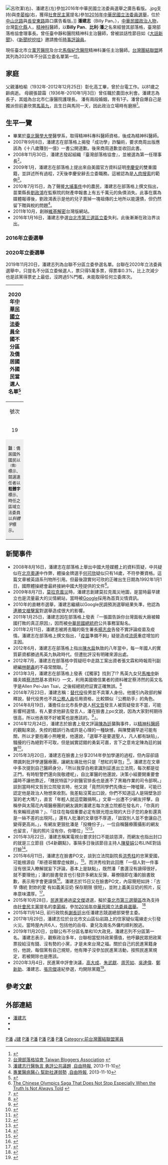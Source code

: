 {{Infobox Officeholder 
|圖像     = 潘建志 (6).JPG  
|圖像大小 = 300px
|圖像說明 = 
|姓名     = 潘建志
|本名     = 
|字       = 
|號       =  
|其他姓名 = 
|性別     = 男
|籍貫     = {{TW}}[[彰化縣|彰化縣]]
|出生日期 = {{Birth_date_and_age|1966|7|30}}
|出生地點 = {{TW}}[[彰化縣|彰化縣]]
|逝世日期 = 
|逝世地點 = 
|居處     = {{TW}}[[台北市|台北市]][[文山區|文山區]]
|安葬地點 = 
|政黨     = {{Tsu}}（2019年11月－）
|otherparty     = {{DPP}}（2015年9月－2020年3月4日）
|職業     = [[醫師|醫師]]
|專業     = 精神科
|父母     = 潘柏榆（父）<br> 張碧霜（母）
|子女     = 一女
|親屬     = 潘鈺茹（姐）<br> 
|國籍     = {{ROC}}
|別名     = Billy Pan、比利·潘
| educate = 
*[[衛道中學|衛道中學]]初中部
*省立[[臺中一中|臺中一中]]
*[[臺北醫學大學|臺北醫學大學]]醫學系學士
| past = 
*臺北[[馬偕醫院|馬偕醫院]]實習醫師、住院醫師
*臺中[[靜和醫院|靜和醫院]]精神科主治醫師
*臺北市立[[萬芳醫院|萬芳醫院]]精神科主治醫師
}}
[[File:呂欣潔(右)、潘建志(左)參加2016年中華民國立法委員選舉之廣告看版。.jpg|thumb]]支持)與[[李晏榕|李晏榕]](右，獲得[[社會民主黨_(臺灣)|社會民主黨]]提名)參加[[2016年中華民國立法委員選舉|2016年中華民國立法委員選舉]]，位於[[中山北路_(臺北市)|中山北路]]與[[長安東路|長安東路]]路口廣告看版。]]
'''潘建志'''（Billy Pan，{{bd|1966年|7月30日|catIdx=潘}}），[[中華民國|中華民國]][[政治人物|政治人物]]，台灣[[彰化縣|彰化縣]]人，[[精神科|精神科]]醫師，以'''Billy Pan'''、'''比利·潘'''之名來經營其部落格，臺灣部落格協會理事長。曾任臺中靜和醫院精神科主治醫師，曾被談話性節目如《[[大話新聞|大話新聞]]》、《[[新聞挖挖哇|新聞挖挖哇]]》邀請擔任[[時事評論員|時事評論員]]。

現任臺北市立[[萬芳醫院|萬芳醫院]]及台北[[馬偕紀念醫院|馬偕紀念醫院]]精神科兼任主治醫師。[[台灣團結聯盟|台灣團結聯盟]]將其列為2020年不分區立委名單第一位。

==家庭==
父親潘柏榆（1932年-2012年12月25日）彰化高工畢，曾於台電工作。以81歲之齡病逝。
母親張碧霜（1936年-2010年1月3日）曾任職於農田水利會。潘建志為長子，其姐為台北市仁康醫院護理長。
潘有兩段婚姻，育有1子。潘曾自爆自己是獨派但前妻欣賞[[馬英九|馬英九]]，且生日與馬同一天，因此政治立場時有磨擦<ref>{{Cite web |url=http://magazine.chinatimes.com/ctweekly/20111021002950-300106 |title=台版維基解密創辦人現身 大獨派精神科醫師 |access-date=2018-03-09 |archive-date=2018-06-23 |archive-url=https://web.archive.org/web/20180623170343/http://magazine.chinatimes.com/ctweekly/20111021002950-300106 |dead-url=no }}</ref>。

==生平一覽==
*畢業於[[臺北醫學大學|臺北醫學大學]]醫學系，取得精神科專科醫師資格，後成為精神科醫師。
*2007年9月8日，潘建志在部落格上揭發「成功學」詐騙術，要求商周出版應該為《十八歲賺到一億》一書公開道歉。後來商周道歉並收回此書。
*2008年11月30日，潘建志發起組織『臺灣部落格協會』，並被選為第一任理事長<ref>[http://tba.tw 台灣部落格協會 Taiwan Bloggers Association] {{webarchive|url=https://web.archive.org/web/20160111235215/http://tba.tw/ |date=2016-01-11 }}</ref>。
*2009年1月，潘建志在部落格上提出來自美國官方資料証明[[李慶安|李慶安]]的雙重國籍，並詳述所有過程，2天後李慶安辭去立委職務。這被認為是[[人肉搜索|人肉搜索]]的範例<ref>[http://www.libertytimes.com.tw/2013/new/nov/10/today-taipei9.htm?Slots=TPhoto 潘建志行醫執言 勇評公共議題] {{Wayback|url=http://www.libertytimes.com.tw/2013/new/nov/10/today-taipei9.htm?Slots=TPhoto |date=20131110145306 }},[[自由時報|自由時報]], 2013-11-10</ref>。
*2010年7月15日，為了聲援[[大埔事件|大埔事件]]中的農民，潘建志在部落格上撰文指出，苗栗縣長[[劉政鴻|劉政鴻]]在監察院的財產申報書上有五千萬元的負債消失。此事在廣為媒體報導後，劉政鴻表示是他的兒子賣掉一塊祖傳的土地所以能還債，但仍然留下贈與稅的問題<ref>[http://www.libertytimes.com.tw/2013/new/nov/10/today-taipei10.htm 專業醫病醫心 幫助社運弱勢] {{Wayback|url=http://www.libertytimes.com.tw/2013/new/nov/10/today-taipei10.htm |date=20140324102202 }},[[自由時報|自由時報]], 2013-11-10</ref>。
*2011年10月，創辦[[維基解密|維基解密]]台灣版網站。
*2016年1月16日，潘建志參選[[臺北市第三選舉區_(2008年立法委員)#第九屆立法委員選舉|台北市第三選區立委]]失利。此後漸漸在政治界淡出。
===2016年立委選舉===
{{2016年中華民國立法委員選舉結果/臺北市第三選舉區}}
===2020年立委選舉===
2019年11月20日，潘建志列為台聯不分區立委參選名單。台聯在2020年立法委員選舉中，只提名不分區立委候選人，票只得5萬多票，得票率0.3%，比上次減少也是該黨得票史上最低，沒跨過5%門檻，未能取得任何立委席次。

{| class="wikitable sortable" style="text-align:left;"
! colspan="6" |2020年[[中華民國立法委員|中華民國立法委員]]全國不分區及僑居國外國民當選人名單<ref>{{cite news |title=政黨不分區當選註記 |url=https://www.cec.gov.tw/pc/zh_TW/FR/16.html |accessdate=2020-01-12 |work=中央選舉委員會 |date=2020-01-11 |archive-url=https://web.archive.org/web/20200112060807/https://www.cec.gov.tw/pc/zh_TW/FR/16.html |archive-date=2020-01-12 |dead-url=yes }}</ref>
|- 
! align="center" width="1em" |號次
! align="center" width="150px" |政黨
! align="center" width="1em" |排名
! align="center" width="50px" |分配得票率
! align="center" width="6em" |當選比例
! align="center" min-width="500px" |候選名單及當選者
|-
| align="center" |19|| align="left" style="border-right:4px solid #C69E6A;" |{{TSU}}
| align="center" |11|| align="center" |-|| align="center" |-||潘建志、[[周倪安|周倪安]]、[[劉一德|劉一德]]、[[蔡以新|蔡以新]]、[[潘厚勳|潘厚勳]]、[[歐陽瑞蓮|歐陽瑞蓮]]、[[高基讚|高基讚]]
|-
| colspan="6" style="background-color:#EEEEEE;" align="left" |<font size="2">'''註'''：僑居國外國民以<sup>（僑）</sup>標示、競選連任者以'''粗體字'''標示、時任之區域立法委員以''斜體字''標示。
|}

==新聞事件==
*2008年8月16日，潘建志在部落格上舉出中國大陸媒體上的資料質疑，中共疑似在[[2008年夏季奥林匹克运动会|北京奧運]]中作弊，體操金牌選手[[何可欣|何可欣]]疑似只有14歲，不符參賽資格。這篇文章被英語系刊物所引用。但最後證實何可欣的正確出生日期為1992年1月1日，國際體操總會最終接納中國大陸提供的文件<ref>[http://thinkingaboutmoney.wordpress.com/2008/08/22/the-chinese-olympics-saga-that-does-not-stop-especially-when-the-truth-is-not-always-told/ The Chinese Olympics Saga That Does Not Stop Especially When the Truth Is Not Always Told] {{webarchive|url=https://web.archive.org/web/20080917092920/http://thinkingaboutmoney.wordpress.com/2008/08/22/the-chinese-olympics-saga-that-does-not-stop-especially-when-the-truth-is-not-always-told/ |date=2008-09-17 }}</ref>。
*2009年8月7日，[[莫拉克風災|莫拉克風災]]時，潘建志創建莫拉克風災地圖，是當時最早建立也是流量最大的災情網站，當時被[[Google|Google]]採用為首頁災情資訊。
*2010年的直轄市選舉，潘建志繼續以Google民調預測選舉結果失準，他認為[[連勝文槍擊案|連勝文槍擊案]]對選舉造成很大的影響。
*2011年1月25日，潘建志因在部落格上發表『一張圖告訴你台灣面板大廠被韓國打敗的真正原因』，因而被[[中華民國總統府|中華民國總統府]]公共事務室點名。
*2011年2月11日，潘建志被將去職的衛生署長[[楊志良|楊志良]]告發不實評論疫苗及疫情。潘建志在部落格上撰文指出，「[[疫苗|疫苗]]準備不夠」疑是造成[[流感|流感]]重症增加的主因。
*2012年6月，潘建志在部落格上指出[[陳水扁|陳水扁]]執致的八年當中，每一年國人的實質薪資都勝過馬英九執政時代。但遭批評沒有明確來源出處。
*2012年7月，潘建志在部落格中質疑旺中走路工案出資者張文霖和時報周刊副總編[[林朝鑫|林朝鑫]]的不尋常關聯。<ref>{{Cite web |url=http://www.appledaily.com.tw/appledaily/article/headline/20120802/34410775/applesearch/ |title=林朝鑫否認涉走路工案 醫扮柯南 靠臉書揪6疑點 |access-date=2012-08-04 |archive-date=2015-09-24 |archive-url=https://web.archive.org/web/20150924005819/http://www.appledaily.com.tw/appledaily/article/headline/20120802/34410775/applesearch/ |dead-url=no }}</ref>
*2013年3月，潘建志在部落格上發表《【獨家】找到了!? 馬英九女兒[[馬唯中|馬唯中]]新婚夫婿[[蔡沛然|蔡沛然]]基本資料!》一文，利用美國徵信業者的資料確定蔡沛然的英文名字是Allen Pei-Jan Tsai，之後經總統府証實正確無誤。<ref>{{Cite web |url=http://pcuser.pixnet.net/blog/post/26035315 |title=人肉搜索：網路什麼隱私都找的到！ |access-date=2011-02-26 |archive-date=2020-09-23 |archive-url=https://web.archive.org/web/20200923195540/https://pcuser.pixnet.net/blog/post/26035315 |dead-url=no }}</ref>
* 2014年7月23日，潘建志稱：[[替代役|替代役]]役男並不具軍人身份。他援引內政部的解釋說，替代役男也不具[[公務人員|公務人員]]任用資格，比較類似『公務助手』的角色。
*2014年8月19日，潘擔任台北市長參選人[[柯文哲|柯文哲]]發言人被質疑發言不當，可能影響柯選情，有人要求他辭去發言人，潘在臉書上po文說，因為大家對柯期待很高，所以他表現不好被罵也是應該的。<ref>{{cite news|url=http://www.appledaily.com.tw/realtimenews/article/new/20140819/454221/|title=表現不好挨批　潘建志急訂辯論書練功|author=|publisher=蘋果即時|date=2014-08-19|language=zh-tw|accessdate=2014-12-27|archive-date=2016-03-04|archive-url=https://web.archive.org/web/20160304215422/http://www.appledaily.com.tw/realtimenews/article/new/20140819/454221/|dead-url=no}}</ref>」。
*2014年12月24日，潘建志於臉書上發文評論[[陳為廷|陳為廷]]襲胸事件，以[[精神科醫師|精神科醫師]]的觀點來說，失控的錯誤行為或許是心理的一種缺憾，與陳雙親早逝可能有關，所以才要抱著小熊睡覺，他還說，「選舉不是要選聖人，凡人都有缺陷」，騷擾的行為絕對不可取，但是誠實認錯的勇氣可嘉，言下之意肯定陳為廷的誠實<ref>{{cite news|url=http://www.ettoday.net/news/20141223/442558.htm|title=陳為廷襲胸原因　潘建志：與雙親早逝有關|author=|publisher=ETtoday 新聞|date=2014-12-24|language=zh-tw|accessdate=2014-12-27|archive-date=2018-03-10|archive-url=https://web.archive.org/web/20180310201356/https://www.ettoday.net/news/20141223/442558.htm|dead-url=no}}</ref>。
*2015年3月20日，潘建志在臉書上分享2014年參加學運的過程，但內容卻語帶諷刺批評學運醫療團，讓網友痛批他只是「想紅的草包」<ref>{{cite news|url=http://www.setn.com/News.aspx?PageGroupID=6&NewsID=66693/|title=打臉潘建志！白色力量批學運　攝影師公開照片還原現場|author=|publisher=三立新聞網|date=2015-03-21|language=zh-tw|accessdate=2022-01-11|archive-date=2022-01-08|archive-url=https://web.archive.org/web/20220108074357/https://www.setn.com/News.aspx?PageGroupID=6&NewsID=66693%2F|dead-url=no}}</ref>。潘建志在文章中多次提到自己醫師身分，「所以我穿白袍拿識別証進出立法院，每次都是從正門，有時駐警們還向我敬禮呢」，自比軍醫的他還說，決策小組要開重要會議時不讓他靠近，「賤民特區?少尉醫官排長也是進不了黑箱作業的司令部啊。」談到當時柯文哲到立院發言時，他又說「竟然同學們先傳出一陣噓聲，可能已認定他是政治人物想來收割。我差點沒罵出口說，你們不知道這人是隔壁急診室的老大嗎?」，直言「年輕人就這麼難搞啊。」文章一出遭不少網友抨擊，自稱參與太陽花內場醫療團的網友諷刺潘建志每次進立院都在發名片，「你真的有來輪班過嘛？」、「往往在每個重要必定有鎂光燈出現的大日子您的身影還真是一絲不差的出現阿。」還有人批潘的文章很不厚道，「詆毀別人並不會讓自己變得更高尚。」，有網友更狠批潘是「投機份子」，一位自稱醫療團攝影的網友也留言，「我的照片沒有你，你哪位」<ref>{{cite news|url=http://news.ltn.com.tw/news/politics/breakingnews/1263152/|title=潘建志回顧太陽花惹議 網友開譙「投機份子」|author=|publisher=自由電子報|date=2015-03-20|language=zh-tw|accessdate=2015-03-21|archive-date=2018-12-10|archive-url=https://web.archive.org/web/20181210095610/http://news.ltn.com.tw/news/politics/breakingnews/1263152|dead-url=no}}</ref><ref>{{cite news|url=http://www.appledaily.com.tw/realtimenews/article/politics/20150320/578122/|title=就為了這篇文章！這位「白色力量」黑掉了|author=|publisher=蘋果日報|date=2015-03-20|language=zh-tw|accessdate=2015-03-21|archive-date=2016-03-04|archive-url=https://web.archive.org/web/20160304212801/http://www.appledaily.com.tw/realtimenews/article/politics/20150320/578122/|dead-url=no}}</ref>。
*2015年3月22日，潘建志稱某電視台要求封口不能談慈濟，而網友也指出封口的就是三立節目《54新觀點》，事隔多日後該節目主持人[[陳斐娟|陳斐娟]]公布LINE對話打臉<ref>{{Cite web |url=http://www.appledaily.com.tw/realtimenews/article/politics/20150322/578734/ |title=潘建志稱遭封口　阿娟公布LINE對話打臉 |access-date=2015-03-22 |archive-date=2015-12-08 |archive-url=https://web.archive.org/web/20151208120150/http://www.appledaily.com.tw/realtimenews/article/politics/20150322/578734/ |dead-url=no }}</ref>。
*2015年6月11日，潘建志在臉書PO文，談到立法院副院長[[洪秀柱|洪秀柱]]的忠黨愛國，可能根源自「斯德哥爾摩症候群」。<ref>{{cite news|url=http://www.ettoday.net/news/20150612/519761.htm|title=父遭白色恐怖還入黨　潘建志談秀柱：斯德哥爾摩症候群|author=|publisher=ETtoday|date=2015-06-12|language=zh-tw|accessdate=2015-06-16|archive-date=2018-03-10|archive-url=https://web.archive.org/web/20180310135753/https://www.ettoday.net/news/20150612/519761.htm|dead-url=no}}</ref>。而洪秀柱對此回應「一個人對一件事沒有很深入瞭解就妄下評論，基本上是缺點」，既然潘「書還沒有讀得很好，就不要理他」；潘的臉書發言也引發許多網友反彈，幕僚隨即在潘的臉書致歉，表示用字會更謹慎<ref>{{cite news|url=http://udn.com/news/story/7741/995968|title=蔡反擊「家族在陸深耕」謠言 洪駁潘建志言論|author=|publisher=聯合新聞網|date=2015-06-16|language=zh-tw|accessdate=2015-06-16|archive-date=2020-09-23|archive-url=https://web.archive.org/web/20200923124919/https://udn.com/news/story/7741/995968|dead-url=no}}</ref>。潘建志於15日又在臉書PO文，內容簡短如詩：「古早 傳統 對妳的愛 有如義美豆奶 保存期限 很短」，並附上義美豆奶的照片，反串意味濃厚。<ref>{{cite news|url=http://www.setn.com/News.aspx?NewsID=80517|title=偷告白？潘建志PO「給柱柱姐的情書」　用義美豆奶表愛意|author=|publisher=三立新聞網|date=2015-06-15|language=zh-tw|accessdate=2015-06-16|archive-date=2016-03-04|archive-url=https://web.archive.org/web/20160304213409/http://www.setn.com/News.aspx?NewsID=80517|dead-url=no}}</ref>。
*2015年10月28日，[[民進黨|民進黨]]通過[[梁文傑|梁文傑]]退選，擬於[[臺北市第三選舉區|臺北市第三選舉區]]改為支持由[[社會民主黨_(臺灣)|社會民主黨]]提名的[[李晏榕|李晏榕]]，參加[[2016年中華民國立法委員選舉|2016年中華民國立法委員選舉]]。 <ref>{{Cite web |url=http://udn.com/news/story/1/1278008-%E6%B0%91%E9%80%B2%E9%BB%A8%E9%80%9A%E9%81%8E%E6%A2%81%E6%96%87%E5%82%91%E9%80%80%E9%81%B8-%E4%B8%8D%E6%8F%90%E5%90%8D%E6%BD%98%E5%BB%BA%E5%BF%97 |title=民進黨通過梁文傑退選 不提名潘建志 |access-date=2015-12-08 |archive-date=2016-03-10 |archive-url=https://web.archive.org/web/20160310025614/http://udn.com/news/story/1/1278008-%E6%B0%91%E9%80%B2%E9%BB%A8%E9%80%9A%E9%81%8E%E6%A2%81%E6%96%87%E5%82%91%E9%80%80%E9%81%B8-%E4%B8%8D%E6%8F%90%E5%90%8D%E6%BD%98%E5%BB%BA%E5%BF%97 |dead-url=no }}</ref>
*2015年11月14日, 前行政院長[[謝長廷|謝長廷]]出任潘建志競選總部榮譽主委。
*2017年1月29日，潘建志位於台北市文山區仙岩路上的住家疑似電線走火引發火災。當時屋內共6人，包括他的岳母、妻兒及兩名外傭均順利脫逃。
*2019年11月20日，台聯公布不分區名單和10大政見，潘建志列不分區第一名。潘建志表示，觀察政治多年，台聯相當堅持政黨價值，他呼籲民眾把政黨票投給沒有錢、沒有勢的小黨，才是未來台灣之福。關於自己的民進黨籍身份，他說，每個黨有自己規矩，他有陣子沒參加民進黨活動，按照民進黨規定，若被開除也是應該。
*2020年3月4日，民進黨中評會決議，[[高大成|高大成]]、[[朱武獻|朱武獻]]、[[周芳如|周芳如]]、[[吳達偉_(臺灣)|吳達偉]]、[[鄭新助|鄭新助]]、潘建志、[[張宗傑|張宗傑]]違紀參選，均開除黨籍<ref>{{cite news|url=https://www.chinatimes.com/newspapers/20200305000556-260118|author=曾薏蘋|title=違紀參選 民進黨開除7人黨籍|work=中國時報|date=2020-03-05|accessdate=2020-03-15|language=zh-tw|archive-date=2020-06-10|archive-url=https://web.archive.org/web/20200610130949/https://www.chinatimes.com/newspapers/20200305000556-260118|dead-url=no}}</ref>。

==參考文獻==
{{reflist|2}}

==外部連結==
{{Commons cat|Billy Pan}}
*[http://billypan.com/ 潘建志] {{Wayback|url=http://billypan.com/ |date=20181116174642 }}
*{{facebook|billypan102|BillyPan 潘建志醫師}}
*{{YouTube|user=billypan101}}

[[Category:臺灣網路紅人|P潘]]
[[Category:潘姓|J建]]
[[Category:臺北醫學大學校友|P潘]]
[[Category:彰化縣人|P潘]]
[[Category:臺灣精神科醫師|P潘]]
[[Category:台灣時事評論員|P潘]]
[[Category:被開除民主進步黨黨籍者|P潘]]
[[Category:前台灣團結聯盟黨員|Category:前台灣團結聯盟黨員]]